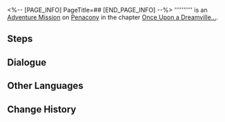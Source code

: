 <%-- [PAGE_INFO]
PageTitle=##
[END_PAGE_INFO] --%>
{{Stub|Dialogue.}}
{{Mission Infobox
|id            = 8022112
|title         = 
|image         = <!--Mission .png-->
|type          = Adventure
|event_name    = 
|chapter       = Once Upon a Dreamville...
|requirements  = {{subst:void|<!--Unknown: {"Type":"Manual"}-->}}
|summary       = <!--official mission summary from Fate's Atlas-->
|characters    = Trailblazer
|startLocation = [[Penacony]] - [[Clock Studios Theme Park]]
|world         = Penacony
|area          = Clock Studios Theme Park
|prev          = 
|next          = 
|rewards       = Condensed Aether*3; Dreamjoy Memoir Extras*1 { text = ''Boss Stone's Extras'' }; Credit*20,000
}}
'''''''''' is an [[Adventure Mission]] on [[Penacony]] in the chapter [[Once Upon a Dreamville...]].

==Steps==


<!--
==Gameplay Notes==

--><!--
==Trial Character==

-->
==Dialogue==
{{Stub Dialogue}}

{{Dialogue End}}

==Other Languages==
{{Other Languages
|en   = 
|zhs  = 
|zht  = 
|ja   = 
|ko   = 
|es   = 
|fr   = 
|ru   = 
|th   = 
|vi   = 
|de   = 
|id   = 
|pt   = 
}}

==Change History==
{{Change History|2.2}}
